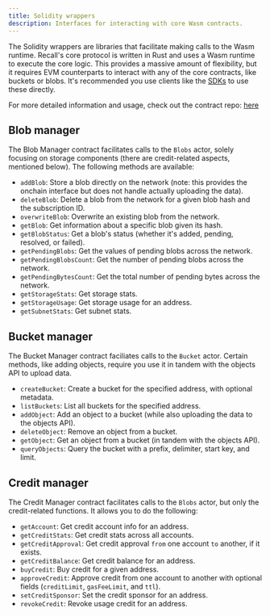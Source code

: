 ```yaml
---
title: Solidity wrappers
description: Interfaces for interacting with core Wasm contracts.
---
```


The Solidity wrappers are libraries that facilitate making calls to the Wasm runtime. Recall's core
protocol is written in Rust and uses a Wasm runtime to execute the core logic. This provides a
massive amount of flexibility, but it requires EVM counterparts to interact with any of the core
contracts, like buckets or blobs. It's recommended you use clients like the [SDKs](/developer-resources/tools/sdk) to
use these directly.

<Callout type="info">

For more detailed information and usage, check out the contract repo:
[here](https://github.com/recallnet/contracts)

</Callout>

## Blob manager

The Blob Manager contract facilitates calls to the `Blobs` actor, solely focusing on storage
components (there are credit-related aspects, mentioned below). The following methods are available:

- `addBlob`: Store a blob directly on the network (note: this provides the onchain interface but
  does not handle actually uploading the data).
- `deleteBlob`: Delete a blob from the network for a given blob hash and the subscription ID.
- `overwriteBlob`: Overwrite an existing blob from the network.
- `getBlob`: Get information about a specific blob given its hash.
- `getBlobStatus`: Get a blob's status (whether it's added, pending, resolved, or failed).
- `getPendingBlobs`: Get the values of pending blobs across the network.
- `getPendingBlobsCount`: Get the number of pending blobs across the network.
- `getPendingBytesCount`: Get the total number of pending bytes across the network.
- `getStorageStats`: Get storage stats.
- `getStorageUsage`: Get storage usage for an address.
- `getSubnetStats`: Get subnet stats.

## Bucket manager

The Bucket Manager contract faciliates calls to the `Bucket` actor. Certain methods, like adding
objects, require you use it in tandem with the objects API to upload data.

- `createBucket`: Create a bucket for the specified address, with optional metadata.
- `listBuckets`: List all buckets for the specified address.
- `addObject`: Add an object to a bucket (while also uploading the data to the objects API).
- `deleteObject`: Remove an object from a bucket.
- `getObject`: Get an object from a bucket (in tandem with the objects API).
- `queryObjects`: Query the bucket with a prefix, delimiter, start key, and limit.

## Credit manager

The Credit Manager contract facilitates calls to the `Blobs` actor, but only the credit-related
functions. It allows you to do the following:

- `getAccount`: Get credit account info for an address.
- `getCreditStats`: Get credit stats across all accounts.
- `getCreditApproval`: Get credit approval `from` one account `to` another, if it exists.
- `getCreditBalance`: Get credit balance for an address.
- `buyCredit`: Buy credit for a given address.
- `approveCredit`: Approve credit from one account to another with optional fields (`creditLimit`,
  `gasFeeLimit`, and `ttl`).
- `setCreditSponsor`: Set the credit sponsor for an address.
- `revokeCredit`: Revoke usage credit for an address.
